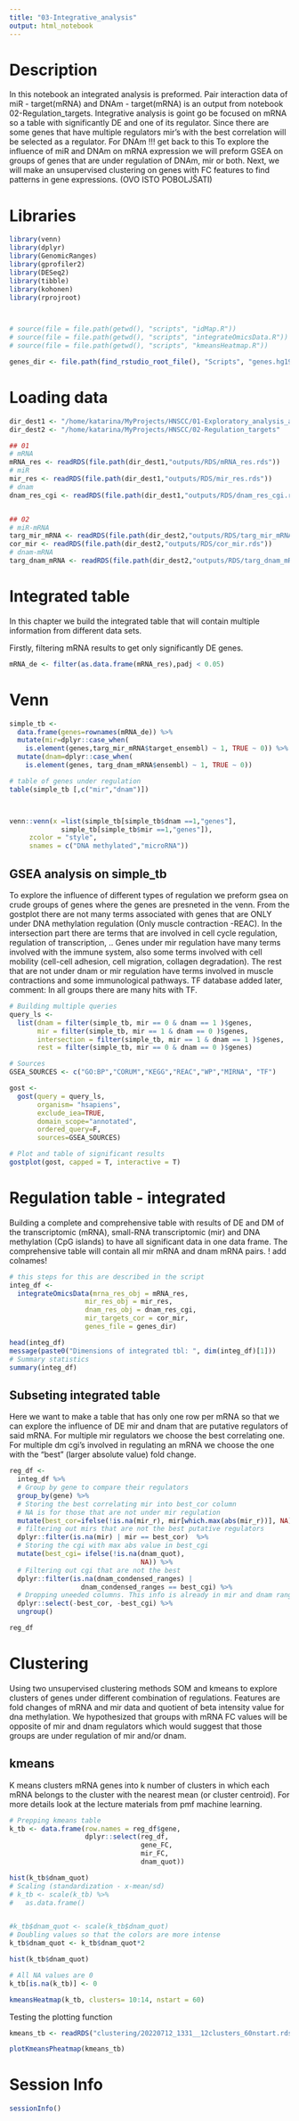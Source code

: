 ```yaml
---
title: "03-Integrative_analysis"
output: html_notebook
---
```


# Description

In this notebook an integrated analysis is preformed.
Pair interaction data of miR - target(mRNA) and DNAm - target(mRNA) is an output from notebook 02-Regulation_targets.
Integrative analysis is goint go be focused on mRNA so a table with significantly DE and one of its regulator. Since there are some genes that have multiple regulators mir’s with the best correlation will be selected as a regulator. For DNAm !!! get back to this
To explore the influence of miR and DNAm on mRNA expression we will preform GSEA on groups of genes that are under regulation of DNAm, mir or both. Next, we will make an unsupervised clustering on genes with FC features to find patterns in gene expressions. (OVO ISTO POBOLJŠATI)

# Libraries
```r
library(venn)
library(dplyr)
library(GenomicRanges)
library(gprofiler2)
library(DESeq2)
library(tibble)
library(kohonen)
library(rprojroot)



# source(file = file.path(getwd(), "scripts", "idMap.R"))
# source(file = file.path(getwd(), "scripts", "integrateOmicsData.R"))
# source(file = file.path(getwd(), "scripts", "kmeansHeatmap.R"))

genes_dir <- file.path(find_rstudio_root_file(), "Scripts", "genes.hg19.ensembl.rds")
```


# Loading data
```r
dir_dest1 <- "/home/katarina/MyProjects/HNSCC/01-Exploratory_analysis_and_differential_expression"
dir_dest2 <- "/home/katarina/MyProjects/HNSCC/02-Regulation_targets"

## 01
# mRNA
mRNA_res <- readRDS(file.path(dir_dest1,"outputs/RDS/mRNA_res.rds"))
# miR
mir_res <- readRDS(file.path(dir_dest1,"outputs/RDS/mir_res.rds"))
# dnam
dnam_res_cgi <- readRDS(file.path(dir_dest1,"outputs/RDS/dnam_res_cgi.rds"))


## 02
# miR-mRNA
targ_mir_mRNA <- readRDS(file.path(dir_dest2,"outputs/RDS/targ_mir_mRNA.rds"))
cor_mir <- readRDS(file.path(dir_dest2,"outputs/RDS/cor_mir.rds"))
# dnam-mRNA
targ_dnam_mRNA <- readRDS(file.path(dir_dest2,"outputs/RDS/targ_dnam_mRNA.rds"))
```


# Integrated table
In this chapter we build the integrated table that will contain multiple information from different data sets.

Firstly, filtering mRNA results to get only significantly DE genes.
```r
mRNA_de <- filter(as.data.frame(mRNA_res),padj < 0.05)
```

# Venn
```r
simple_tb <- 
  data.frame(genes=rownames(mRNA_de)) %>%
  mutate(mir=dplyr::case_when(
    is.element(genes,targ_mir_mRNA$target_ensembl) ~ 1, TRUE ~ 0)) %>%
  mutate(dnam=dplyr::case_when(
    is.element(genes, targ_dnam_mRNA$ensembl) ~ 1, TRUE ~ 0))

# table of genes under regulation
table(simple_tb [,c("mir","dnam")])



venn::venn(x =list(simple_tb[simple_tb$dnam ==1,"genes"],
             simple_tb[simple_tb$mir ==1,"genes"]), 
     zcolor = "style",
     snames = c("DNA methylated","microRNA"))
```
## GSEA analysis on simple_tb
To explore the influence of different types of regulation we preform gsea on crude groups of genes where the genes are presneted in the venn.
From the gostplot there are not many terms associated with genes that are ONLY under DNA methylation regulation (Only muscle contraction -REAC). In the intersection part there are terms that are involved in cell cycle regulation, regulation of transcription, .. Genes under mir regulation have many terms involved with the immune system, also some terms involved with cell mobility (cell-cell adhesion, cell migration, collagen degradation). The rest that are not under dnam or mir regulation have terms involved in muscle contractions and some immunological pathways. TF database added later, comment: In all groups there are many hits with TF.

```r
# Building multiple queries
query_ls <- 
  list(dnam = filter(simple_tb, mir == 0 & dnam == 1 )$genes,
       mir = filter(simple_tb, mir == 1 & dnam == 0 )$genes,
       intersection = filter(simple_tb, mir == 1 & dnam == 1 )$genes,
       rest = filter(simple_tb, mir == 0 & dnam == 0 )$genes)

# Sources
GSEA_SOURCES <- c("GO:BP","CORUM","KEGG","REAC","WP","MIRNA", "TF")

gost <-
  gost(query = query_ls,
       organism= "hsapiens",
       exclude_iea=TRUE,
       domain_scope="annotated",
       ordered_query=F,
       sources=GSEA_SOURCES)

# Plot and table of significant results
gostplot(gost, capped = T, interactive = T)
```

# Regulation table - integrated
Building a complete and comprehensive table with results of DE and DM of the transcriptomic (mRNA), small-RNA transcriptomic (mir) and DNA methylation (CpG islands) to have all significant data in one data frame. The comprehensive table will contain all mir mRNA and dnam mRNA pairs. ! add colnames!

```r
# this steps for this are described in the script
integ_df <-
  integrateOmicsData(mrna_res_obj = mRNA_res,
                   mir_res_obj = mir_res,
                   dnam_res_obj = dnam_res_cgi,
                   mir_targets_cor = cor_mir,
                   genes_file = genes_dir)

head(integ_df)
message(paste0("Dimensions of integrated tbl: ", dim(integ_df)[1]))
# Summary statistics
summary(integ_df)
```

## Subseting integrated table
Here we want to make a table that has only one row per mRNA so that we can explore the influence of DE mir and dnam that are putative regulators of said mRNA. For multiple mir regulators we choose the best correlating one. For multiple dm cgi’s involved in regulating an mRNA we choose the one with the “best” (larger absolute value) fold change.
```r
reg_df <-
  integ_df %>%
  # Group by gene to compare their regulators
  group_by(gene) %>%
  # Storing the best correlating mir into best_cor column
  # NA is for those that are not under mir regulation
  mutate(best_cor=ifelse(!is.na(mir_r), mir[which.max(abs(mir_r))], NA)) %>%
  # filtering out mirs that are not the best putative regulators
  dplyr::filter(is.na(mir) | mir == best_cor)  %>%
  # Storing the cgi with max abs value in best_cgi
  mutate(best_cgi= ifelse(!is.na(dnam_quot),                                 dnam_condensed_ranges[which.max(abs(dnam_quot))],
                                 NA)) %>%
  # Filtering out cgi that are not the best
  dplyr::filter(is.na(dnam_condensed_ranges) |
                  dnam_condensed_ranges == best_cgi) %>%
  # Dropping uneeded columns. This info is already in mir and dnam ranges
  dplyr::select(-best_cor, -best_cgi) %>%
  ungroup()

reg_df
```
# Clustering
Using two unsupervised clustering methods SOM and kmeans to explore clusters of genes under different combination of regulations. Features are fold changes of mRNA and mir data and quotient of beta intensity value for dna methylation. We hypothesized that groups with mRNA FC values will be opposite of mir and dnam regulators which would suggest that those groups are under regulation of mir and/or dnam.

## **kmeans**
K means clusters mRNA genes into k number of clusters in which each mRNA belongs to the cluster with the nearest mean (or cluster centroid). For more details look at the lecture materials from pmf machine learning.
```r
# Prepping kmeans table
k_tb <- data.frame(row.names = reg_df$gene,
                   dplyr::select(reg_df,
                                 gene_FC,
                                 mir_FC,
                                 dnam_quot))

hist(k_tb$dnam_quot)
# Scaling (standardization - x-mean/sd)
# k_tb <- scale(k_tb) %>%
#   as.data.frame()


#k_tb$dnam_quot <- scale(k_tb$dnam_quot)
# Doubling values so that the colors are more intense
k_tb$dnam_quot <- k_tb$dnam_quot*2

hist(k_tb$dnam_quot)

# All NA values are 0
k_tb[is.na(k_tb)] <- 0
```


```r
kmeansHeatmap(k_tb, clusters= 10:14, nstart = 60)
```

Testing the plotting function
```r
kmeans_tb <- readRDS("clustering/20220712_1331__12clusters_60nstart.rds")

plotKmeansPheatmap(kmeans_tb)
```


# Session Info
```r
sessionInfo()
```
